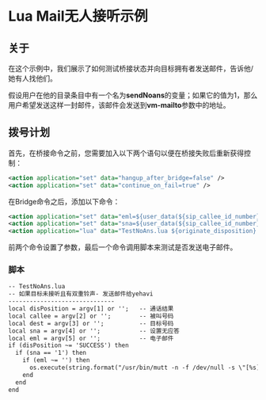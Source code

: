 # Lua Mail无人接听示例

## 关于

在这个示例中，我们展示了如何测试桥接状态并向目标拥有者发送邮件，告诉他/她有人找他们。

假设用户在他的目录条目中有一个名为**sendNoans**的变量；如果它的值为1，那么用户希望发送这样一封邮件，该邮件会发送到**vm-mailto**参数中的地址。

## 拨号计划

首先，在桥接命令之前，您需要加入以下两个语句以便在桥接失败后重新获得控制：

```xml
<action application="set" data="hangup_after_bridge=false" />
<action application="set" data="continue_on_fail=true" />
```

在Bridge命令之后，添加以下命令：

```xml
<action application="set" data="eml=${user_data(${sip_callee_id_number}@${domain_name} param vm-mailto)}" />
<action application="set" data="sna=${user_data(${sip_callee_id_number}@${domain_name} var sendNoans)}" />
<action application="lua" data="TestNoAns.lua ${originate_disposition} '${caller_id_number}' '${destination_number}' '${sna}' '${eml}' " />
```

前两个命令设置了参数，最后一个命令调用脚本来测试是否发送电子邮件。

### 脚本

```xml
-- TestNoAns.lua
-- 如果目标未接听且有双重铃声- 发送邮件给yehavi
------------------------------
local disPosition = argv[1] or '';   -- 通话结果
local callee = argv[2] or '';        -- 被叫号码
local dest = argv[3] or '';          -- 目标号码
local sna = argv[4] or '';           -- 设置无应答
local eml = argv[5] or '';           -- 电子邮件
if (disPosition ~= 'SUCCESS') then
  if (sna == '1') then
    if (eml ~= '') then
      os.execute(string.format("/usr/bin/mutt -n -f /dev/null -s \"[%s]未接听, 来自[%s]\" %s < /dev/null",callee,dest,eml));
    end
  end
end